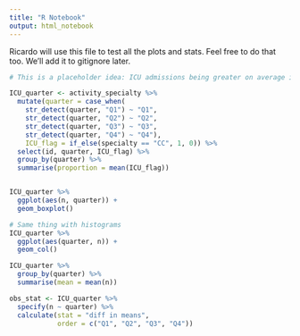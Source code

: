 ```yaml
---
title: "R Notebook"
output: html_notebook
---
```


Ricardo will use this file to test all the plots and stats. Feel free to do that too. We'll add it to gitignore later.

```r
# This is a placeholder idea: ICU admissions being greater on average in Q4

ICU_quarter <- activity_specialty %>%
  mutate(quarter = case_when(
    str_detect(quarter, "Q1") ~ "Q1",
    str_detect(quarter, "Q2") ~ "Q2",
    str_detect(quarter, "Q3") ~ "Q3",
    str_detect(quarter, "Q4") ~ "Q4"),
    ICU_flag = if_else(specialty == "CC", 1, 0)) %>% 
  select(id, quarter, ICU_flag) %>% 
  group_by(quarter) %>% 
  summarise(proportion = mean(ICU_flag))


ICU_quarter %>% 
  ggplot(aes(n, quarter)) +
  geom_boxplot()
```

```r
# Same thing with histograms
ICU_quarter %>% 
  ggplot(aes(quarter, n)) +
  geom_col()
```

```r
ICU_quarter %>% 
  group_by(quarter) %>% 
  summarise(mean = mean(n))
```



```r
obs_stat <- ICU_quarter %>%
  specify(n ~ quarter) %>% 
  calculate(stat = "diff in means",
            order = c("Q1", "Q2", "Q3", "Q4"))
```

```r

```

